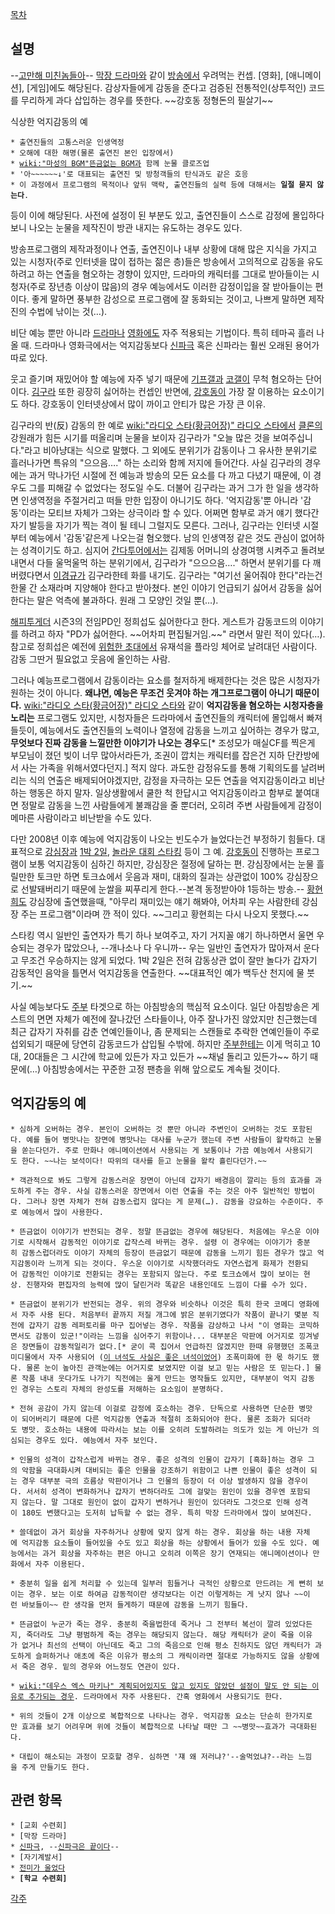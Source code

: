 [[목차]]
== 설명 ==
--[[고만해 미친놈들아]]--
[[막장 드라마]]와 같이 [[방송]]에서 우려먹는 컨셉. [영화], [애니메이션], [게임]에도 해당된다.  감상자들에게 감동을 준다고 검증된 전통적인(상투적인) 코드를 무리하게 과다 삽입하는 경우를 뜻한다. ~~강호동 정형돈의 필살기~~

식상한 억지감동의 예
 * 출연진들의 고통스러운 인생역정
 * 오해에 대한 해명(물론 출연진 본인 입장에서)
 * [[wiki:"마성의 BGM"뜬금없는 BGM]]과 함께 눈물 클로즈업
 * '아~~~~~~↓'로 대표되는 출연진 및 방청객들의 탄식과도 같은 호응
 * 이 과정에서 프로그램의 목적이나 앞뒤 맥락, 출연진들의 실력 등에 대해서는 '''일절 묻지 않는다'''.

등이 이에 해당된다. 사전에 설정이 된 부분도 있고, 출연진들이 스스로 감정에 몰입하다 보니 나오는 눈물을 제작진이 방관 내지는 유도하는 경우도 있다.

방송프로그램의 제작과정이나 연출, 출연진이나 내부 상황에 대해 많은 지식을 가지고 있는 시청자(주로 인터넷을 많이 접하는 젊은 층)들은 방송에서 고의적으로 감동을 유도하려고 하는 연출을 혐오하는 경향이 있지만, 드라마의 캐릭터를 그대로 받아들이는 시청자(주로 장년층 이상이 많음)의 경우 예능에서도 이러한 감정이입을 잘 받아들이는 편이다. 좋게 말하면 풍부한 감성으로 프로그램에 잘 동화되는 것이고, 나쁘게 말하면 제작진의 수법에 낚이는 것(…).

비단 예능 뿐만 아니라 [[드라마]]나 [[영화]]에도 자주 적용되는 기법이다. 특히 테마곡 흘러 나올 때. 드라마나 영화극에서는 억지감동보다 [[신파극]] 혹은 신파라는 훨씬 오래된 용어가 따로 있다.

웃고 즐기며 재밌어야 할 예능에 자주 넣기 때문에 [[기프갤]]과 [[코갤]]이 무척 혐오하는 단어이다. [[김구라]] 또한 굉장히 싫어하는 컨셉인 반면에, [[강호동]]이 가장 잘 이용하는 요소이기도 하다. 강호동이 인터넷상에서 많이 까이고 안티가 많은 가장 큰 이유.

김구라의 반(反) 감동의 한 예로 [[wiki:"라디오 스타(황금어장)" 라디오 스타]]에서 [[클론]]의 강원래가 힘든 시기를 떠올리며 눈물을 보이자 김구라가 "오늘 많은 것을 보여주십니다."라고 비아냥대는 식으로 말했다. 그 외에도 분위기가 감동이나 그 유사한 분위기로 흘러나가면 특유의 "으으음…." 하는 소리와 함께 저지에 들어간다.
사실 김구라의 경우에는 과거 막나가던 시절에 전 예능과 방송의 모든 요소를 다 까고 다녔기 때문에, 이 경우도 그를 피해갈 수 없었다는 정도일 수도. 더불어 김구라는 과거 그가 한 일을 생각하면 인생역정을 주절거리고 떠들 만한 입장이 아니기도 하다. '억지감동'뿐 아니라 '감동'이라는 모티브 자체가 그와는 상극이라 할 수 있다. 어쩌면 함부로 과거 얘기 했다간 자기 발등을 자기가 찍는 격이 될 테니 그럴지도 모른다.
그러나, 김구라는 인터넷 시절부터 예능에서 '감동'같은게 나오는걸 혐오했다. 남의 인생역정 같은 것도 관심이 없어하는 성격이기도 하고. 심지어 [[간다투어]]에서는 김제동 어머니의 상경여행 시켜주고 돌려보내면서 다들 울먹울먹 하는 분위기에서, 김구라가 "으으으음…." 하면서 분위기를 다 깨버렸다면서 [[이경규]]가 김구라한테 화를 내기도. 김구라는 "여기선 울어줘야 한다"라는건 한물 간 소재라며 지양해야 한다고 받아쳤다. 본인 이야기 언급되기 싫어서 감동을 싫어한다는 말은 억측에 불과하다. 원래 그 모양인 것일 뿐(…).

[[해피투게더]] 시즌3의 전임PD인 정희섭도 싫어한다고 한다. 게스트가 감동코드의 이야기를 하려고 하자 "PD가 싫어한다. ~~어차피 편집될거임.~~" 라면서 말린 적이 있다(…). 참고로 정희섭은 예전에 [[위험한 초대]]에서 유재석을 플라잉 체어로 날려대던 사람이다. 감동 그딴거 필요없고 웃음에 올인하는 사람.

그러나 예능프로그램에서 감동이라는 요소를 철저하게 배제한다는 것은 많은 시청자가 원하는 것이 아니다. '''왜냐면, 예능은 무조건 웃겨야 하는 개그프로그램이 아니기 때문이다.''' [[wiki:"라디오 스타(황금어장)" 라디오 스타]]와 같이 '''억지감동을 혐오하는 시청자층을 노리는''' 프로그램도 있지만, 시청자들은 드라마에서 출연진들의 캐릭터에 몰입해서 빠져들듯이, 예능에서도 출연진들의 노력이나 열정에 감동을 느끼고 싶어하는 경우가 많고, '''무엇보다 진짜 감동을 느낄만한 이야기가 나오는 경우'''도[* 조성모가 매실CF를 찍은게 부모님이 졌던 빚이 너무 많아서라든가, 조권이 깝치는 캐릭터를 잡은건 지하 단칸방에서 사는 가족을 위해서였다던지.] 적지 않다. 과도한 감정유도를 통해 기획의도를 날려버리는 식의 연출은 배제되어야겠지만, 감정을 자극하는 모든 연출을 억지감동이라고 비난하는 행동은 하지 말자. 일상생활에서 쿨한 척 한답시고 억지감동이라고 함부로 붙여대면 정말로 감동을 느낀 사람들에게 불쾌감을 줄 뿐더러, 오히려 주변 사람들에게 감정이 메마른 사람이라고 비난받을 수도 있다.

다만 2008년 이후 예능에 억지감동이 나오는 빈도수가 늘었다는건 부정하기 힘들다. 대표적으로 [[강심장]]과 [[1박 2일]], [[놀라운 대회 스타킹]] 등이 그 예. [[강호동]]이 진행하는 프로그램이 보통 억지감동이 심하긴 하지만, 강심장은 절정에 달하는 편. 강심장에서는 눈물 흘릴만한 토크만 하면 토크쇼에서 웃음과 재미, 대화의 질과는 상관없이 100% 강심장으로 선발돼버리기 때문에 눈쌀을 찌푸리게 한다.--본격 동정받아야 1등하는 방송.-- [[황현희]]도 강심장에 출연했을때, "아무리 재미있는 얘기 해봐야, 어차피 우는 사람한테 강심장 주는 프로그램"이라며 깐 적이 있다. ~~그리고 황현희는 다시 나오지 못했다.~~

스타킹 역시 일반인 출연자가 특기 하나 보여주고, 자기 거지꼴 얘기 하나하면서 울면 우승되는 경우가 많았으나, --개나소나 다 우니까-- 우는 일반인 출연자가 많아져서 운다고 무조건 우승하지는 않게 되었다. 1박 2일은 전혀 감동상관 없이 잘만 놀다가 갑자기 감동적인 음악을 틀면서 억지감동을 연출한다. ~~대표적인 예가 백두산 천지에 물 붓기.~~

사실 예능보다도 [[주부]] 타겟으로 하는 아침방송의 핵심적 요소이다. 일단 아침방송은 게스트의 면면 자체가 예전에 잘나갔던 스타들이나, 아주 잘나가진 않았지만 친근했는데 최근 갑자기 자취를 감춘 연예인들이나, 좀 문제되는 스캔들로 추락한 연예인들이 주로 섭외되기 때문에 당연히 감동코드가 삽입될 수밖에. 하지만 [[주부]]한테는 이게 먹히고 10대, 20대들은 그 시간에 학교에 있든가 자고 있든가 ~~채널 돌리고 있든가~~ 하기 때문에(…) 아침방송에서는 꾸준한 고정 팬층을 위해 앞으로도 계속될 것이다.

== 억지감동의 예 ==
 * 심하게 오버하는 경우. 본인이 오버하는 것 뿐만 아니라 주변인이 오버하는 것도 포함된다. 예를 들어 병맛나는 장면에 병맛나는 대사를 누군가 했는데 주변 사람들이 왈칵하고 눈물을 쏟는다던가. 주로 만화나 애니메이션에서 사용되는 게 보통이나 가끔 예능에서 사용되기도 한다. ~~나는 보석이다! 따위의 대사를 듣고 눈물을 왈칵 흘린다던가.~~

 * 객관적으로 봐도 그렇게 감동스러운 장면이 아닌데 갑자기 배경음이 깔리는 등의 효과를 과도하게 주는 경우. 사실 감동스러운 장면에서 이런 연출을 주는 것은 아주 일반적인 방법이다. 그러나 장면 자체가 전혀 감동스럽지 않다는 게 문제(…). 감동을 강요하는 수준이다. 주로 예능에서 많이 사용한다.

 * 뜬금없이 이야기가 반전되는 경우. 정말 뜬금없는 경우에 해당된다. 처음에는 우스운 이야기로 시작해서 감동적인 이야기로 갑작스레 바뀌는 경우. 설령 이 경우에는 이야기가 충분히 감동스럽더라도 이야기 자체의 등장이 뜬금없기 때문에 감동을 느끼기 힘든 경우가 많고 억지감동이라 느끼게 되는 것이다. 우스운 이야기로 시작했더라도 자연스럽게 화제가 전환되어 감동적인 이야기로 전환되는 경우는 포함되지 않는다. 주로 토크쇼에서 많이 보이는 현상. 진행자와 편집자의 능력에 많이 달린거라 똑같은 내용인데도 느낌이 다를 수가 있다.

 * 뜬금없이 분위기가 반전되는 경우. 위의 경우와 비슷하나 이것은 특히 한국 코메디 영화에서 자주 사용 된다. 처음부터 끝까지 저질 개그에 밝은 분위기였다가 작품이 끝나기 몇분 직전에 갑자기 감동 레퍼토리를 마구 집어넣는 경우. 작품을 감상하고 나서 "이 영화는 코믹하면서도 감동이 있군!"이라는 느낌을 심어주기 위함이나... 대부분은 막판에 어거지로 낑겨넣은 장면들이 감동적일리가 없다.[* 굳이 콕 집어서 언급하진 않겠지만 한때 유행했던 조폭코미디물에서 자주 사용되어 ([[이 녀석도 사실은 좋은 녀석이었어]]) 조폭미화에 한 몫 하기도 했다. 물론 눈이 높아진 관객눈에는 어거지로 보였지만 이걸 보고 믿는 사람은 또 믿는다.] 물론 작품 내내 웃다가도 나가기 직전에는 울게 만드는 명작들도 있지만, 대부분이 억지 감동인 경우는 스토리 자체의 완성도를 저해하는 요소임이 분명하다.

 * 전혀 공감이 가지 않는데 이걸로 감정에 호소하는 경우. 단독으로 사용하면 단순한 병맛이 되어버리기 때문에 다른 억지감동 연출과 적절히 조화되어야 한다. 물론 조화가 되더라도 병맛. 호소하는 내용에 따라서는 보는 이를 오히려 도발하려는 의도가 있는 게 아닌가 의심되는 경우도 있다. 예능에서 자주 보인다.

 * 인물의 성격이 갑작스럽게 바뀌는 경우. 좋은 성격의 인물이 갑자기 [흑화]하는 경우 그의 악함을 극대화시켜 대비되는 좋은 인물을 강조하기 위함이고 나쁜 인물이 좋은 성격이 되는 경우 대부분 극의 흐름상 막판이거나 그 인물의 등장이 더 이상 발생하지 않을 경우이다. 서서히 성격이 변화하거나 갑자기 변하더라도 그에 걸맞는 원인이 있을 경우엔 포함되지 않는다. 말 그대로 원인이 없이 갑자기 변하거나 원인이 있더라도 그것으로 인해 성격이 180도 변했다고는 도저히 납득할 수 없는 경우. 특히 막장 드라마에서 많이 보여진다.

 * 쓸데없이 과거 회상을 자주하거나 상황에 맞지 않게 하는 경우. 회상을 하는 내용 자체에 억지감동 요소들이 들어있을 수도 있고 회상을 하는 상황에서 들어가 있을 수도 있다. 예능에서는 과거 회상을 자주하는 편은 아니고 오히려 이쪽은 장기 연재되는 애니메이션이나 만화에서 자주 이용된다.

 * 충분히 일을 쉽게 처리할 수 있는데 일부러 힘들거나 극적인 상황으로 만드려는 게 뻔히 보이는 경우. 보는 이로 하여금 감동적이란 생각보다는 이건 이렇게하는 게 낫지 않나 ~~이런 바보들이~~ 란 생각을 먼저 들게하기 때문에 감동을 느끼기 힘들다.

 * 뜬금없이 누군가 죽는 경우. 충분히 죽을법한데 죽거나 그 전부터 복선이 깔려 있었다든지, 죽더라도 그냥 평범하게 죽는 경우는 해당되지 않는다. 해당 캐릭터가 굳이 죽을 이유가 없거나 최선의 선택이 아닌데도 죽고 그의 죽음으로 인해 평소 친하지도 않던 캐릭터가 과도하게 슬퍼하거나 애초에 죽은 이유가 평소의 그 캐릭이라면 절대로 가능하지도 않을 상황에서 죽은 경우. 밑의 경우와 어느정도 연관이 있다.

 * [[wiki:"데우스 엑스 마키나" 계획되어있지도 않고 있지도 않았던 설정이 말도 안 되는 이유로 추가되는 경우]]. 드라마에서 자주 사용된다. 간혹 영화에서 사용되기도 한다. 

 * 위의 것들이 2개 이상으로 복합적으로 나타나는 경우. 억지감동 요소는 단순히 한가지로만 효과를 보기 어려우며 위에 것들이 복합적으로 나타날 때만 그 ~~병맛~~효과가 극대화된다.

 * 대립이 해소되는 과정이 모호할 경우. 심하면 '쟤 왜 저러냐?'--술먹었냐?--라는 느낌을 주게 만들기도 한다.

== 관련 항목 ==
 * [교회 수련회]
 * [막장 드라마]
 * [[신파극]], --[[신파극은 끝이다]]--
 * [자기계발서]
 * [[전미가 울었다]]
 * '''[학교 수련회]'''

[[각주]]
